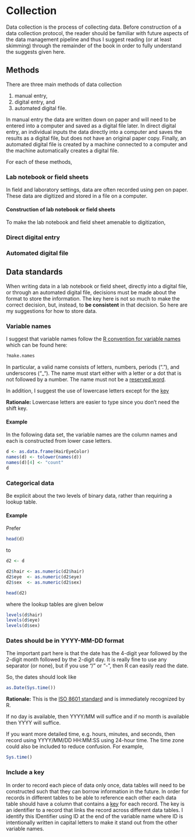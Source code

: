 # Collection {#collect}

Data collection is the process of collecting data. 
Before construction of a data collection protocol, 
the reader should be familiar with future aspects of the data management 
pipeline and thus I suggest reading (or at least skimming) through the remainder
of the book in order to fully understand the suggests given here. 

## Methods

There are three main methods of data collection

  1. manual entry,
  1. digital entry, and
  1. automated digital file.
  
In manual entry the data are written down on paper and 
will need to be entered into a computer and saved as a digital file later. 
In direct digital entry, 
an individual inputs the data directly into a 
computer and saves the results as a digital file, 
but does not have an original paper copy.
Finally, an automated digital file is created by a machine connected to 
a computer and the machine automatically creates a digital file.
  
For each of these methods,

  
### Lab notebook or field sheets

In field and laboratory settings, 
data are often recorded using pen on paper. 
These data are digitized and stored in a file on a computer.

#### Construction of lab notebook or field sheets

To make the lab notebook and field sheet amenable to digitization,



### Direct digital entry



### Automated digital file


## Data standards {#standards}

When writing data in a lab notebook or field sheet, 
directly into a digital file, or through an automated digital file, 
decisions must be made about the format to store the information.
The key here is not so much to make the correct decision, but, instead,
to **be consistent** in that decision.
So here are my suggestions for how to store data.

### Variable names

I suggest that variable names follow the 
[R convention for variable names](https://stat.ethz.ch/R-manual/R-devel/library/base/html/make.names.html)
which can be found here:
 
```r
?make.names
```

In particular, a valid name consists of letters, 
numbers, periods ("."), and underscores ("_").
The name must start either with a letter or 
a dot that is not followed by a number.
The name must not be a 
[reserved word](https://stat.ethz.ch/R-manual/R-devel/library/base/html/Reserved.html).

In addition, I suggest the use of lowercase letters except for the [key](#key)

**Rationale:** Lowercase letters are easier to type since you don't need the 
shift key.

#### Example

In the following data set, 
the variable names are the column names and each is constructed from
lower case letters. 

```r
d <- as.data.frame(HairEyeColor)
names(d) <- tolower(names(d))
names(d)[4] <- "count"
d
```



### Categorical data

Be explicit about the two levels of binary data, 
rather than requiring a lookup table. 

#### Example

Prefer 

```r
head(d)
```

to

```r
d2 <- d

d2$hair <- as.numeric(d2$hair)
d2$eye  <- as.numeric(d2$eye)
d2$sex  <- as.numeric(d2$sex)
```

```r
head(d2)
```

where the lookup tables are given below

```r
levels(d$hair)
levels(d$eye)
levels(d$sex)
```


### Dates should be in YYYY-MM-DD format

The important part here is that the date has the 4-digit year followed by the 
2-digit month followed by the 2-digit day.
It is really fine to use any separator (or none),
but if you use "/" or "-", then R can easily read the date.

So, the dates should look like

```r
as.Date(Sys.time())
```

**Rationale:** This is the 
[ISO 8601 standard](https://en.wikipedia.org/wiki/ISO_8601) and is immediately 
recognized by R.

If no day is available, then YYYY/MM will suffice and if no month is available
then YYYY will suffice.

If you want more detailed time, e.g. hours, minutes, and seconds, 
then record using YYYY/MM/DD HH:MM:SS using 24-hour time. 
The time zone could also be included to reduce confusion.
For example,

```r
Sys.time()
```



### Include a key {#key}

In order to record each piece of data only once, 
data tables will need to be constructed such that they can borrow information
in the future. 
In order for records in different tables to be able to reference each other
each data table should have a column that contains a
[key](https://en.wikipedia.org/wiki/Unique_key) for each record.
The key is an identifier to a record that links the record across different
data tables.
I identify this IDentifier using ID at the end of the variable name where
ID is intentionally written in capital letters to make it stand out from the
other variable names.


